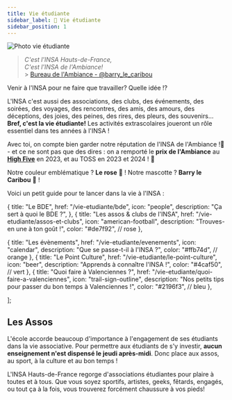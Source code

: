 ```yaml
---
title: Vie étudiante
sidebar_label: 🎏 Vie étudiante
sidebar_position: 1
---
```



![Photo vie étudiante](@site/static/img/insa/vie-etudiante.webp)

> _C'est l'INSA Hauts-de-France, <br/>
> C'est l'INSA de l'Ambiance!_ <br/> > [Bureau de l'Ambiance - @barry_le_caribou](https://www.instagram.com/barry_le_caribou/)


Venir à l'INSA pour ne faire que travailler? Quelle idée !?

L'INSA c'est aussi des associations, des clubs, des événements, des soirées, des voyages, des rencontres, des amis, des amours, des déceptions, des joies, des peines, des rires, des pleurs, des souvenirs... **Bref, c'est la vie étudiante!** Les activités extrascolaires joueront un rôle essentiel dans tes années à l'INSA !

Avec toi, on compte bien garder notre réputation de l'INSA de l'Ambiance !🩷 - et ce ne sont pas que des dires : on a remporté le **prix de l'Ambiance** au **[High Five](/vie-etudiante/evenements#le-h5---high-five)** en 2023, et au TOSS en 2023 et 2024 ! 🎉

Notre couleur emblématique ? **Le rose** 🌸 ! Notre mascotte ? **Barry le Caribou** 🫎 !

Voici un petit guide pour te lancer dans la vie à l'INSA :


{
title: "Le BDE",
href: "/vie-etudiante/bde",
icon: "people",
description: "Ça sert à quoi le BDE ?",
},
{
title: "Les assos & clubs de l'INSA",
href: "/vie-etudiante/assos-et-clubs",
icon: "american-football",
description: "Trouves-en une à ton goût !",
color: "#de7f92", // rose
},

{
title: "Les évènements",
href: "/vie-etudiante/evenements",
icon: "calendar",
description: "Que se passe-t-il à l'INSA ?",
color: "#ffb74d", // orange
},
{
title: "Le Point Culture",
href: "/vie-etudiante/le-point-culture",
icon: "beer",
description: "Apprends à connaître l'INSA !",
color: "#4caf50", // vert
},
{
title: "Quoi faire à Valenciennes ?",
href: "/vie-etudiante/quoi-faire-a-valenciennes",
icon: "trail-sign-outline",
description: "Nos petits tips pour passer du bon temps à Valenciennes !",
color: "#2196f3", // bleu
},

];

<FuturEtudiantCards cards={cards} />

## Les Assos

L'école accorde beaucoup d'importance à l'engagement de ses étudiants dans la vie associative. Pour permettre aux étudiants de s'y investir, **aucun enseignement n'est dispensé le jeudi après-midi**. Donc place aux assos, au sport, à la culture et au bon temps !

L'INSA Hauts-de-France regorge d'associations étudiantes pour plaire à toutes et à tous. Que vous soyez sportifs, artistes, geeks, fêtards, engagés, ou tout ça à la fois, vous trouverez forcément chaussure à vos pieds!
